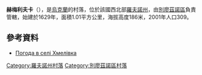 {{coord|50|46|9|N|26|59|26|E|scale:30000|display=title}}

'''赫梅利夫卡'''（{{lang-uk|Хмелівка}}），是[[烏克蘭|烏克蘭]]的村落，位於該國西北部[[羅夫諾州|羅夫諾州]]，由[[別廖茲諾區|別廖茲諾區]]負責管轄，始建於1629年，面積1.01平方公里，海拔高度186米，2001年人口309。

==參考資料==
* [http://weather.in.ua/ua/rovenskaja/27368 Погода в селі Хмелівка] {{Wayback|url=http://weather.in.ua/ua/rovenskaja/27368 |date=20111216230243 }}

{{DEFAULTSORT:Хмелівка}}
[[Category:羅夫諾州村落|Category:羅夫諾州村落]]
[[Category:別廖茲諾區村落|Category:別廖茲諾區村落]]


{{Rivne-geo-stub}}